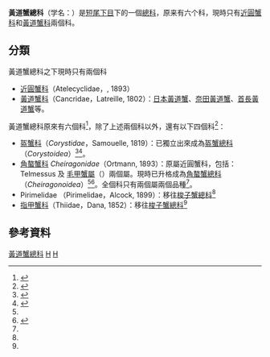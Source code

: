 {{Automatic taxobox
| taxon = Cancroidea
| image = Cancer pagurus.jpg
| image_caption = ''[[Cancer_pagurus|Cancer pagurus]]''
| authority = [[皮埃尔·安德烈·拉特雷耶|Latreille]], 1802
| subdivision_ranks = [[科|科]]
| subdivision = 
* [[近圓蟹科|近圓蟹科]]（Atelecyclidae）
* [[黃道蟹科|黃道蟹科]]（Cancridae）
}}
'''黃道蟹總科'''（学名：{{lang|la|Cancroidea}}）是[[短尾下目|短尾下目]]下的一個[[總科|總科]]，原来有六个科，現時只有[[近圓蟹科|近圓蟹科]]和[[黃道蟹科|黃道蟹科]]兩個科。

== 分類 ==
黃道蟹總科之下現時只有兩個科
* [[近圓蟹科|近圓蟹科]]（Atelecyclidae，{{le|阿诺德·爱德华·欧特曼|Arnold Edward Ortmann|Ortmann}}, 1893）
* [[黃道蟹科|黃道蟹科]]（Cancridae，Latreille, 1802）：[[日本黃道蟹|日本黃道蟹]]、[[奈田黃道蟹|奈田黃道蟹]]、[[首長黃道蟹|首長黃道蟹]]等。

黃道蟹總科原來有六個科<ref name=itis_206958>{{ITIS |id=206958 |taxon=Cancroidea }}</ref>，除了上述兩個科以外，還有以下四個科<ref name="Martin & Davis">{{cite book |url=http://www.nhm.org/research/publications/CrustaceaClassification.pdf |title=An Updated Classification of the Recent Crustacea |author=Joel W. Martin & George E. Davis |year=2001 |pages=132 pp |publisher=Natural History Museum of Los Angeles County |format=[[Portable_Document_Format|PDF]] |language=en |access-date=2007-09-28 |archive-date=2006-05-25 |archive-url=http://web.archive.bibalex.org/web/20060525172232/http://www.nhm.org/research/publications/CrustaceaClassification.pdf |dead-url=no }}</ref>：
* [[盔蟹科|盔蟹科]]（''Corystidae''，Samouelle, 1819）：已獨立出來成為[[盔蟹總科|盔蟹總科]]（''Corystoidea''）<ref name=airitibooks>{{cite web |url=http://www.airitibooks.com/detail.aspx?PublicationID=P20110106073 |title=世界螃蟹郵票圖鑑 |publisher=華藝中文電子書 |accessdate=2012-12-18 |language=zh-hant }}</ref><ref name="Grave">{{cite journal |journal = [[Raffles_Bulletin_of_Zoology|Raffles Bulletin of Zoology]] |year = 2009 |volume = Suppl. 21 |pages = 1–109 |title = A classification of living and fossil genera of decapod crustaceans |author = Sammy De Grave, N. Dean Pentcheff, Shane T. Ahyong ''et al.'' |url = http://rmbr.nus.edu.sg/rbz/biblio/s21/s21rbz1-109.pdf |access-date = 2012-12-18 |archive-date = 2011-06-06 |archive-url = https://web.archive.org/web/20110606064728/http://rmbr.nus.edu.sg/rbz/biblio/s21/s21rbz1-109.pdf |dead-url = no }}</ref>。
*[[角螯蟹科|角螯蟹科]] ''Cheiragonidae''（Ortmann, 1893）：原屬近圓蟹科，包括：Telmessus 及 [[毛甲蟹屬|毛甲蟹屬]]（{{lang|la|''Erimacrus''}}）兩個屬。現時已升格成為[[角螯蟹總科|角螯蟹總科]]（''Cheiragonoidea''）<ref name="Grave" /><ref name=ITIS_621497>{{ITIS |id=621497 |taxon=Cheiragonidae }}</ref>。全個科只有兩個屬兩個品種<ref name=ITIS_621497 />。
* Pirimelidae （Pirimelidae，Alcock, 1899）：移往[[梭子蟹總科|梭子蟹總科]]<ref name="Grave" />
* [[指甲蟹科|指甲蟹科]]（Thiidae，Dana, 1852）：移往[[梭子蟹總科|梭子蟹總科]]<ref name="Grave" />

== 參考資料 ==
{{reflist}}
{{Taxonbar}}

{{Brachyura}}

[[Category:黃道蟹總科|]]
[[Category:1802年描述的分类群|H]]
[[Category:十足目|H]]